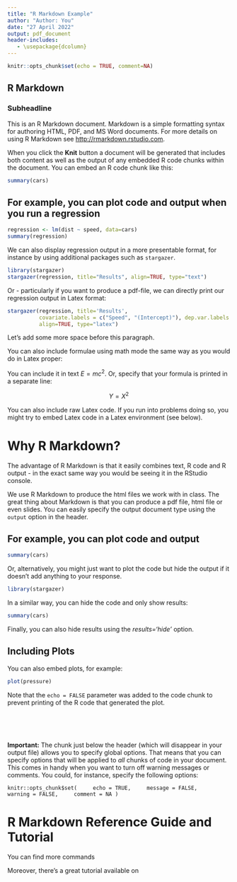 ```yaml
---
title: "R Markdown Example"
author: "Author: You"
date: "27 April 2022"
output: pdf_document
header-includes:
   - \usepackage{dcolumn} 
---
```


```r
knitr::opts_chunk$set(echo = TRUE, comment=NA)
```

## R Markdown

### Subheadline

This is an R Markdown document. Markdown is a simple formatting syntax for authoring HTML, PDF, and MS Word documents. For more details on using R Markdown see <http://rmarkdown.rstudio.com>.

When you click the **Knit** button a document will be generated that includes both content as well as the output of any embedded R code chunks within the document. You can embed an R code chunk like this:

```r
summary(cars)
```

## For example, you can plot code and output when  you run a regression

```r
regression <- lm(dist ~ speed, data=cars)
summary(regression)
```

We can also display regression output in a more presentable format, for instance by using additional packages such as ```stargazer```.


```r
library(stargazer)
stargazer(regression, title="Results", align=TRUE, type="text")
```



Or - particularly if you want to produce a pdf-file, we can directly print our regression output in Latex format:

```r
stargazer(regression, title='Results', 
          covariate.labels = c("Speed", "(Intercept)"), dep.var.labels  = "Distance",
          align=TRUE, type="latex")
```

\vspace{2cm}

Let's add some more space before this paragraph.

You can also include formulae using math mode the same way as you would do in Latex proper: 

You can include it in text $E = mc^{2}$. Or, specify that your formula is printed in a separate line:

$$ Y = X^{2} $$

\vspace{2cm}

You can also include raw Latex code. If you run into problems doing so, you might try to embed Latex code in a Latex environment (see below).

\vspace{2cm}

\begin{center}
\begin{tabular}{ll}
This & is \\
a & table \\
\end{tabular}
\end{center}


```{=latex}
\begin{center}
\begin{tabular}{ll}
This & is \\
a & table \\
\end{tabular}
\end{center}
```

\newpage 

# Why R Markdown?


The advantage of R Markdown is that it easily combines text, R code and R output - in the exact same way you would be seeing it in the RStudio console.

We use R Markdown to produce the html files we work with  in class. The great thing about Markdown is that you can produce a pdf file, html file or even slides. You can easily specify the output document type using the `output` option in the header.


## For example, you can plot code and output

```r
summary(cars)
```


Or, alternatively, you might just want to plot the code but hide the output if it doesn't add anything to your response.


```r
library(stargazer)
```


In a similar way, you can hide the code and only show results:


```r
summary(cars)
```


Finally, you can also hide results using the _results='hide'_ option. 

## Including Plots

You can also embed plots, for example:

```r
plot(pressure)
```


Note that the `echo = FALSE` parameter was added to the code chunk to prevent printing of the R code that generated the plot.

\
\
\ 

**Important:** The chunk just below the header (which will disappear in your output file) allows you to specify global options. That means that you can specify options that will be applied to *all* chunks of code in your document. This comes in handy when you want to turn off warning messages or comments. You could, for instance, specify the following options:
\

`knitr::opts_chunk$set(
	echo = TRUE,
	message = FALSE,
	warning = FALSE,
	comment = NA
)`

\newpage

# R Markdown Reference Guide and Tutorial

You can find more commands [\textcolor{blue}{in this R Markdown reference guide.}](https://rstudio.com/wp-content/uploads/2015/03/rmarkdown-reference.pdf?_ga=2.156642171.1542584868.1612471345-118280016.1612471345)


Moreover, there's a great tutorial available on [\textcolor{blue}{RStudio.Cloud}](https://rmarkdown.rstudio.com/lesson-1.html)